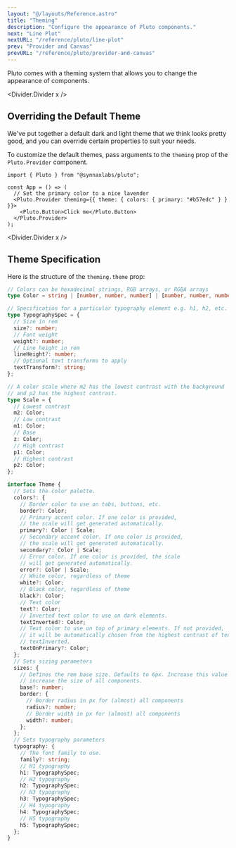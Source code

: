 ```yaml
---
layout: "@/layouts/Reference.astro"
title: "Theming"
description: "Configure the appearance of Pluto components."
next: "Line Plot"
nextURL: "/reference/pluto/line-plot"
prev: "Provider and Canvas"
prevURL: "/reference/pluto/provider-and-canvas"
---
```



Pluto comes with a theming system that allows you to change the appearance of
components.

<Divider.Divider x />

## Overriding the Default Theme

We've put together a default dark and light theme that we think looks
pretty good, and you can override certain properties to suit your needs.

To customize the default themes, pass arguments to the `theming` prop of the
`Pluto.Provider` component.

```tsx
import { Pluto } from "@synnaxlabs/pluto";

const App = () => (
  // Set the primary color to a nice lavender
  <Pluto.Provider theming={{ theme: { colors: { primary: "#b57edc" } } }}>
    <Pluto.Button>Click me</Pluto.Button>
  </Pluto.Provider>
);
```

<Divider.Divider x />

## Theme Specification

Here is the structure of the `theming.theme` prop:

```typescript
// Colors can be hexadecimal strings, RGB arrays, or RGBA arrays
type Color = string | [number, number, number] | [number, number, number, number];

// Specification for a particular typography element e.g. h1, h2, etc.
type TypographySpec = {
  // Size in rem
  size?: number;
  // Font weight
  weight?: number;
  // Line height in rem
  lineHeight?: number;
  // Optional text transforms to apply
  textTransform?: string;
};

// A color scale where m2 has the lowest contrast with the background
// and p2 has the highest contrast.
type Scale = {
  // Lowest contrast
  m2: Color;
  // Low contrast
  m1: Color;
  // Base
  z: Color;
  // High contrast
  p1: Color;
  // Highest contrast
  p2: Color;
};

interface Theme {
  // Sets the color palette.
  colors?: {
    // Border color to use on tabs, buttons, etc.
    border?: Color;
    // Primary accent color. If one color is provided,
    // the scale will get generated automatically.
    primary?: Color | Scale;
    // Secondary accent color. If one color is provided,
    // the scale will get generated automatically.
    secondary?: Color | Scale;
    // Error color. If one color is provided, the scale
    // will get generated automatically.
    error?: Color | Scale;
    // White color, regardless of theme
    white?: Color;
    // Black color, regardless of theme
    black?: Color;
    // Text color
    text?: Color;
    // Inverted text color to use on dark elements.
    textInverted?: Color;
    // Text color to use on top of primary elements. If not provided,
    // it will be automatically chosen from the highest contrast of text and
    // textInverted.
    textOnPrimary?: Color;
  };
  // Sets sizing parameters
  sizes: {
    // Defines the rem base size. Defaults to 6px. Increase this value to
    // increase the size of all components.
    base?: number;
    border: {
      // Border radius in px for (almost) all components
      radius?: number;
      // Border width in px for (almost) all components
      width?: number;
    };
  };
  // Sets typography parameters
  typography: {
    // The font family to use.
    family?: string;
    // H1 typography
    h1: TypographySpec;
    // H2 typography
    h2: TypographySpec;
    // H3 typography
    h3: TypographySpec;
    // H4 typography
    h4: TypographySpec;
    // H5 typography
    h5: TypographySpec;
  };
}
```
